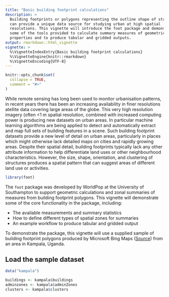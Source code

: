 ```yaml
---
title: "Basic building footprint calculations"
description: >
  Building footprints or polygons representing the outline shape of structures
  can provide a unique data source for studying urban at high spatial
  resolutions. This vignette will introduce the foot package and demonstrate
  some of the tools provided to calculate summary measures of geometric
  properties and to produce tabular and gridded outputs.
output: rmarkdown::html_vignette
vignette: >
  %\VignetteIndexEntry{Basic building footprint calculations}
  %\VignetteEngine{knitr::rmarkdown}
  %\VignetteEncoding{UTF-8}
---
```


```r
knitr::opts_chunk$set(
  collapse = TRUE,
  comment = "#>"
)
```

While remote sensing has long been used to monitor urbanisation patterns, in
recent years there has been an increasing availability in finer resolutions
atellite data covering large areas of the globe. This very high resolution
imagery (often <1 m spatial resolution, combined with increased computing power
is producing new datasets on urban areas. In particular machine learning
algorithms are being applied to detect and automatically extract and map full
sets of building features in a scene. Such building footprint datasets provide a
new level of detail on urban areas, particularly in places which might otherwise
lack detailed maps on cities and rapidly growing areas. Despite their spatial
detail, building footprints typically lack any other attribute information to
help differentiate land uses or other neighbourhood characteristics. However,
the size, shape, orientation, and clustering of structures produces a spatial
pattern that can suggest areas of different land use or activities.

```r
library(foot)
```

The `foot` package was developed by WorldPop at the University of Southampton to
support geometric calculations and zonal summaries of measures from building
footprint polygons. This vignette will demonstrate some of the core
functionality in the package, including:

* The available measurements and summary statistics
* How to define different types of spatial zones for summaries
* An example workflow to produce tabular and gridded output

To demonstrate the package, this vignette will use a supplied sample of building
footprint polygons produced by Microsoft Bing Maps
([Source](https://github.com/microsoft/Uganda-Tanzania-Building-Footprints))
from an area in Kampala, Uganda.

## Load the sample dataset
```r
data("kampala")

buildings <- kampala$buildings
adminzones <- kampala$adminZones
clusters <- kampala$clusters
```






